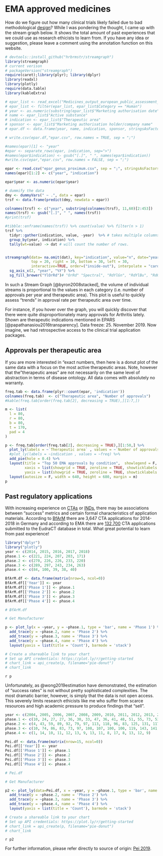 # EMA approved medicines 
How do we figure out how many clinical trials likely failed due to bad methodological [design](https://www.youtube.com/watch?v=hDcedskQy60)? While I was pondering the thought, I came up with the stream graph below. It shows the total amount of past experiences that we could use as research ethicists to learn from. If you have any idea or suggestion, please leave a comment using the annotation function on this website.

```r

# devtools::install_github("hrbrmstr/streamgraph")
library(streamgraph)
# current verison
# packageVersion("streamgraph")
require(caret);library(plyr); library(dplyr)
library(readxl)
library(plotly)
require(data.table)
library(kableExtra)

# epar_list <- read_excel("Medicines_output_european_public_assessment_reports.xlsx", skip = 7)
# epar_list <- filter(epar_list, epar_list$Category == "Human")
# year <- as.numeric(substring(epar_list$"Marketing authorisation date", 1,4))
# name <- epar_list$"Active substance"
# indication <- epar_list$"Therapeutic area"
# sponsor <- epar_list$"Marketing authorisation holder/company name"
# epar.df <- data.frame(year, name, indication, sponsor, stringsAsFactors=FALSE)

# write.csv(epar.df,"epar.csv", row.names = TRUE, sep = ";")

#names(epar)[1] <- "year"
#epar <- separate_rows(epar, indication, sep=">")
#names(epar$indication) <- gsub("[.]", " ", names(epar$indication)) 
#write.csv(epar,"epar.csv", row.names = FALSE, sep = ";")

epar <- read.csv("epar_genus_proximum.csv", sep = ";", stringsAsFactors=FALSE, check.names = FALSE)
names(epar)[1:2] <- c("year", "indication")

epar$year <- as.numeric(epar$year)

# dummify the data
dmy <- dummyVars(" ~ .", data = epar)
trsf <- data.frame(predict(dmy, newdata = epar))

colnames(trsf) <- c("year", substring(colnames(trsf), 11,60)[2:453])
names(trsf) <- gsub("[.]", " ", names(trsf)) 
#print(trsf)

#tibble::enframe(names(trsf)) %>% count(value) %>% filter(n > 1)
trsf %>%  
  tidyr::gather(indication, value, -year)  %>% # takes multiple columns and collapses into key-value pairs, 
  group_by(year, indication) %>%
  tally(wt=value) -> dat # will count the number of rows.


streamgraph(data= na.omit(dat), key="indication", value="n", date="year", 
            top = 20, right = 10, bottom = 30, left = 30,
            interactive=TRUE, order=("inside-out"), interpolate = "cardinal-open") %>%
  sg_axis_x(2, "year", "%Y") %>%
  sg_fill_brewer("YlOrRd")# "OrRd" "Spectral", "RdYlGn", "RdYlBu", "RdGy", "RdBu", "PiYG", "PRGn", "PuOr", "BrBG" "PuOr""
```
In such a Stream Graph [@byron2008stacked], the volume of individual streams is proportional to the values in each category (i.e. number of approvals per year and therapeutic area). This plot is  useful to quickly assess "trends" in approval rate per therapeutic area over time. 

For instance, if you hover over the graph, you will quickly discover that there were quite disproportionately many approvals for Arthritis lately. Shown are therapeutic indications mentioned in EPARS [@papathanasiou2016transparency]. Data freeze: 25. November 2019. Now imagine, we had retrospective access to the clinical trial application packages.


## Approvals per therapeutic area

If you are more interested in "exact numbers, then here is a donut plot of the same data with a focus on the most active therapeutic areas. Note, however that the "therapeutic areas" are not necessarily on the same level of abstraction in terms of  disease ontology. All data comes with absolutely no warranty.


```r

freq.tab <- data.frame(plyr::count(epar, 'indication'))
colnames(freq.tab)  <- c("Therapeutic area", "Number of approvals")
#kable(freq.tab[order(freq.tab[2], decreasing = TRUE),][1:7,])

m <- list(
  l = 80,
  r = 80,
  b = 80,
  t = 170,
  pad = 4
)

p <- freq.tab[order(freq.tab[2], decreasing = TRUE),][1:50,] %>%
  plot_ly(labels = ~`Therapeutic area` , values = ~`Number of approvals`) %>%
  #plot_ly(labels = ~indication , values = ~freq) %>%
  add_pie(hole = 0.4) %>%
  layout(title = "Top 50 EMA approvals by condition",  showlegend = F,
         xaxis = list(showgrid = TRUE, zeroline = TRUE, showticklabels = TRUE),
         yaxis = list(showgrid = TRUE, zeroline = TRUE, showticklabels = TRUE))%>%
  layout(autosize = F, width = 640, height = 680, margin = m)
p
```




## Past regulatory applications
With increasing experience on [CTAs](https://eudract.ema.europa.eu/help/Default.htm#eudract/purpose_cta_ov.htm) or [INDs](https://www.fda.gov/drugs/types-applications/investigational-new-drug-ind-application), there may be associations between "success" metrics and certain formal characteristics of application materials. According to [BfArM](https://www.bfarm.de/EN/BfArM/_node.html) there are 3,647 CTA applications for 2014-2018 in Germany and according to EMA there are [132,700](https://eudract.ema.europa.eu/docs/statistics/EudraCT_Statistics_2019/EudraCT_Public_Report_Stats_Oct_2019.pdf) CTA applications submitted to the EudraCT database in total. What great potential to learn from past experience!


```r
library("dplyr")
library("plotly")
year <- c(2014, 2015, 2016, 2017, 2018)
phase.1 <- c(221, 224, 207, 203, 171)
phase.2 <- c(270, 226, 226, 233, 220)
phase.3 <- c(289, 297, 243, 234, 263)
phase.4 <- c(84, 100, 39, 38, 40)

BfArM.df <- data.frame(matrix(nrow=5, ncol=0)) 
BfArM.df[['Year']] <- year
BfArM.df[['Phase 1']] <- phase.1
BfArM.df[['Phase 2']] <- phase.2
BfArM.df[['Phase 3']] <- phase.3
BfArM.df[['Phase 4']] <- phase.4

# BfArM.df

# Get Manufacturer

p <- plot_ly(x = ~year, y = ~phase.1, type = 'bar', name = 'Phase 1') %>%
  add_trace(y = ~phase.2, name = 'Phase 2') %>%
  add_trace(y = ~phase.3, name = 'Phase 3') %>%
  add_trace(y = ~phase.4, name = 'Phase 4') %>%
  layout(yaxis = list(title = 'Count'), barmode = 'stack')

# Create a shareable link to your chart
# Set up API credentials: https://plot.ly/r/getting-started
# chart_link = api_create(p, filename="pie-donut")
# chart_link
```

`r p`

Unfortunately, as @wong2019estimation have demonstrated, the estimation of "success rates" is not without pretty sophisticated complexities. The most dramatic barrier, however, is simply that the data is not open access. This severely limits research ethicists like me who suffer from scarce resources and high academic pressure to produce findings that "sell".


<!---
For further information, please refer directly to source of origin [BfArM 2019](https://www.bfarm.de/DE/Arzneimittel/Arzneimittelzulassung/KlinischePruefung/Genehmigungs-Verfahren/Statistik.html).



![Please refer directly to source of origin. [BfArM 2019](https://www.bfarm.de/DE/Arzneimittel/Arzneimittelzulassung/KlinischePruefung/Genehmigungs-Verfahren/Statistik.html)](https://www.bfarm.de/SharedDocs/Bilder/Arzneimittel/klinPr/Statistik2014-2018.jpg?__blob=normal&v=3){width=450px}


![Please refer directly to source of origin. [Pei 2019](https://www.pei.de/EN/information/license-applicants/clinical-trial-authorisation/statistics/statistics-clinical-trials-node.html)](https://www.pei.de/SharedDocs/Bilder/EN/license-applicants/overview-all-requests.jpg?__blob=thumbnail&v=10){width=450px}
-->

```r


year <- c(2004, 2005, 2006, 2007, 2008, 2009, 2010, 2011, 2012, 2013, 2014, 2015, 2016, 2017, 2018)
phase.1 <- c(10, 24, 27, 27, 36, 30, 33, 47, 36, 41, 48, 51, 55, 73, 53)
phase.2 <- c(4, 43, 59, 89, 92, 79, 97, 113, 118, 96, 83, 125, 131, 117, 151)
phase.3 <- c(10, 74, 86, 83, 73, 97, 108, 107, 100, 100, 119, 143, 141, 130, 136)
phase.4 <- c(1, 14, 10, 11, 12, 13, 9, 13, 11, 8, 17, 8, 13, 12, 9)

Pei.df <- data.frame(matrix(nrow=15, ncol=0)) 
Pei.df[['Year']] <- year
Pei.df[['Phase 1']] <- phase.1
Pei.df[['Phase 2']] <- phase.2
Pei.df[['Phase 3']] <- phase.3
Pei.df[['Phase 4']] <- phase.4

# Pei.df

# Get Manufacturer

p2 <- plot_ly(data=Pei.df, x = ~year, y = ~phase.1, type = 'bar', name = 'Phase 1') %>%
  add_trace(y = ~phase.2, name = 'Phase 2') %>%
  add_trace(y = ~phase.3, name = 'Phase 3') %>%
  add_trace(y = ~phase.4, name = 'Phase 4') %>%
  layout(yaxis = list(title = 'Count'), barmode = 'stack')

# Create a shareable link to your chart
# Set up API credentials: https://plot.ly/r/getting-started
# chart_link = api_create(p, filename="pie-donut")
# chart_link
```
`r p2`

For further information, please refer directly to source of origin: [Pei 2019](https://www.pei.de/EN/information/license-applicants/clinical-trial-authorisation/statistics/statistics-clinical-trials-node.html). 